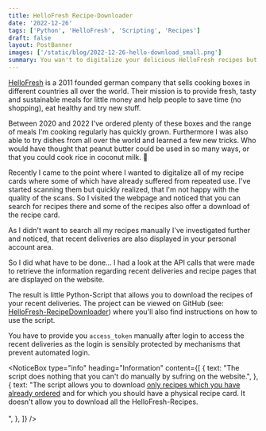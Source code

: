 ```yaml
---
title: HelloFresh Recipe-Downloader
date: '2022-12-26'
tags: ['Python', 'HelloFresh', 'Scripting', 'Recipes']
draft: false
layout: PostBanner
images: ['/static/blog/2022-12-26-hello-download_small.png']
summary: You wan't to digitalize your delicious HelloFresh recipes but don't want to scan them all in bad quality or manually downloading them? Just use the simple script I've implemented for this task.
---
```


[HelloFresh](https://www.hellofreshgroup.com/en/) is a 2011 founded german company that sells cooking boxes in different countries all over the world. Their mission is to provide fresh, tasty and sustainable meals for little money and help people to save time (no shopping), eat healthy and try new stuff.

Between 2020 and 2022 I've ordered plenty of these boxes and the range of meals I'm cooking regularly has quickly grown. Furthermore I was also able to try dishes from all over the world and learned a few new tricks. Who would have thought that peanut butter could be used in so many ways, or that you could cook rice in coconut milk. 🤯

Recently I came to the point where I wanted to digitalize all of my recipe cards where some of which have already suffered from repeated use. I've started scanning them but quickly realized, that I'm not happy with the quality of the scans. So I visited the webpage and noticed that you can search for recipes there and some of the recipes also offer a download of the recipe card.

As I didn't want to search all my recipes manually I've investigated further and noticed, that recent deliveries are also displayed in your personal account area.

So I did what have to be done... I had a look at the API calls that were made to retrieve the information regarding recent deliveries and recipe pages that are displayed on the website.

The result is little Python-Script that allows you to download the recipes of your recent deliveries. The project can be viewed on GitHub (see: [HelloFresh-RecipeDownloader](https://github.com/CNoetzel/HelloFresh-RecipeDownloader)) where you'll also find instructions on how to use the script.

You have to provide you `access_token` manually after login to access the recent deliveries as the login is sensibly protected by mechanisms that prevent automated login.

<NoticeBox
  type="info"
  heading="Information"
  content={[
    {
      text: "The script does nothing that you can't do manually by sufring on the website.",
    },
    {
      text: "The script allows you to download <u>only recipes which you have already ordered</u> and for which you should have a physical recipe card. It doesn't allow you to download all the HelloFresh-Recipes.</br></br>",
    },
  ]}
/>
